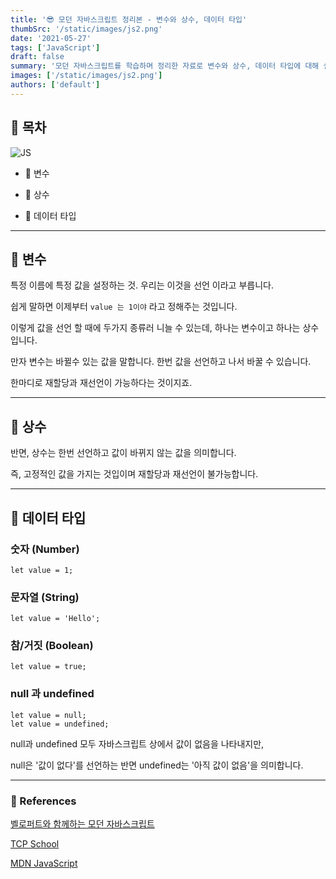 ```yaml
---
title: '😎 모던 자바스크립트 정리본 - 변수와 상수, 데이터 타입'
thumbSrc: '/static/images/js2.png'
date: '2021-05-27'
tags: ['JavaScript']
draft: false
summary: '모던 자바스크립트를 학습하며 정리한 자료로 변수와 상수, 데이터 타입에 대해 설명합니다.'
images: ['/static/images/js2.png']
authors: ['default']
---
```


## 📌 목차

![JS](/static/images/js2.png)

- 💪 변수

- 🦾 상수

- 🤖 데이터 타입

---

## 💪 변수

특정 이름에 특정 값을 설정하는 것. 우리는 이것을 선언 이라고 부릅니다.

쉽게 말하면 이제부터 `value 는 1이야` 라고 정해주는 것입니다.

이렇게 값을 선언 할 때에 두가지 종류러 니늘 수 있는데, 하나는 변수이고 하나는 상수입니다.

만자 변수는 바뀔수 있는 값을 말합니다. 한번 값을 선언하고 나서 바꿀 수 있습니다.

한마디로 재할당과 재선언이 가능하다는 것이지죠.

---

## 🦾 상수

반면, 상수는 한번 선언하고 값이 바뀌지 않는 값을 의미합니다.

즉, 고정적인 값을 가지는 것입이며 재할당과 재선언이 불가능합니다.

---

## 🤖 데이터 타입

### 숫자 (Number)

```
let value = 1;
```

### 문자열 (String)

```
let value = 'Hello';
```

### 참/거짓 (Boolean)

```
let value = true;
```

### null 과 undefined

```
let value = null;
let value = undefined;
```

null과 undefined 모두 자바스크립트 상에서 값이 없음을 나타내지만,

null은 '값이 없다'를 선언하는 반면 undefined는 '아직 값이 없음'을 의미합니다.

---

### 🔗 References

[벨로퍼트와 함께하는 모던 자바스크립트](https://learnjs.vlpt.us/)

[TCP School](http://tcpschool.com/javascript/js_intro_basic)

[MDN JavaScript](https://developer.mozilla.org/ko/docs/Learn/JavaScript/First_steps/What_is_JavaScript)
